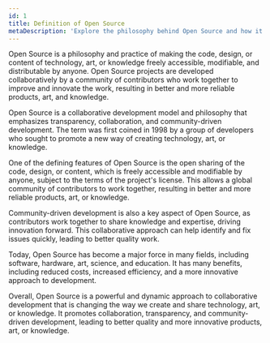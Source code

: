 ```yaml
---
id: 1
title: Definition of Open Source
metaDescription: 'Explore the philosophy behind Open Source and how it enables collaborative, innovative development of tech, art, and knowledge. Learn how communities work together!'
---
```

<p class="lead">Open Source is a philosophy and practice of making the code, design, or content of technology, art, or knowledge freely accessible, modifiable, and distributable by anyone. Open Source projects are developed collaboratively by a community of contributors who work together to improve and innovate the work, resulting in better and more reliable products, art, and knowledge.</p>

Open Source is a collaborative development model and philosophy that emphasizes transparency, collaboration, and community-driven development. The term was first coined in 1998 by a group of developers who sought to promote a new way of creating technology, art, or knowledge.

One of the defining features of Open Source is the open sharing of the code, design, or content, which is freely accessible and modifiable by anyone, subject to the terms of the project's license. This allows a global community of contributors to work together, resulting in better and more reliable products, art, or knowledge.
          
Community-driven development is also a key aspect of Open Source, as contributors work together to share knowledge and expertise, driving innovation forward. This collaborative approach can help identify and fix issues quickly, leading to better quality work.

Today, Open Source has become a major force in many fields, including software, hardware, art, science, and education. It has many benefits, including reduced costs, increased efficiency, and a more innovative approach to development.

Overall, Open Source is a powerful and dynamic approach to collaborative development that is changing the way we create and share technology, art, or knowledge. It promotes collaboration, transparency, and community-driven development, leading to better quality and more innovative products, art, or knowledge.
